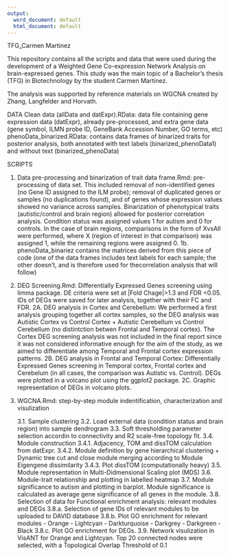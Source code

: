```yaml
---
output:
  word_document: default
  html_document: default
---
```

TFG_Carmen Martinez

This repository contains all the scripts and data that were used during the development of a Weighted Gene Co-expression Network Analysis on brain-expressed genes. This study was the main topic of a Bachelor's thesis (TFG) in Biotechnology by the student Carmen Martínez.

The analysis was supported by reference materials on WGCNA created by Zhang, Langfelder and Horvath.

DATA
Clean data (allData and datExpr).RData: data file containing gene expression data (datExpr), already pre-processed, and extra gene data (gene symbol, ILMN probe ID, GeneBank Accession Number, GO terms, etc)
phenoData_binarized.RData: contains data frames of binarized traits for posterior analysis, both annotated with text labels (binarized_phenoData1) and without text (binarized_phenoData)


SCRIPTS

 1. Data pre-processing and binarization of trait data frame.Rmd: pre-processing of data set. This included removal of non-identified genes (no Gene ID assigned to the ILM probe); removal of duplicated genes or samples (no duplications found), and of genes whose expression values showed no variance across samples.
Binarization of phenotypical traits (autistic/control and brain region) allowed for posterior correlation analysis. Condition status was assigned values 1 for autism and 0 for controls. In the case of brain regions, comparisons in the form of XvsAll were performed, where X (region of interest in that comparison) was assigned 1, while the remaining regions were assigned 0.
    1b. phenoData_binariez contains the matrices derived from this piece of code (one of the data frames includes text labels for each sample; the other doesn't, and is therefore used for thecorrelation analysis that will follow)

2. DEG Screening.Rmd: Differentially Expressed Genes screening using limma package. DE criteria were set at |Fold Chage|>1.3 and FDR <0.05. IDs of DEGs were saved for later analysis, together with their FC and FDR.
	2A. DEG analysis in Cortex and Cerebellum: We performed a first analysis grouping together all cortex samples, so the DEG analysis was Autistic Cortex vs Control Cortex + Autistic Cerebellum vs Control Cerebellum (no distintction betwen Frontal and Temporal cortex). The Cortex DEG screening analysis was not included in the final report since it was not considered informative enough for the aim of the study, as we aimed to differentiate among Temporal and Frontal cortex expression patterns.
	2B. DEG analysis in Frontal and Temporal Cortex: Differentially Expressed Genes screening in Temporal cortex, Frontal cortex and Cerebelum (in all cases, the comparison was Autistic vs. Control). DEGs were plotted in a volcano plot using the ggplot2 package.
	2C. Graphic representation of DEGs in volcano plots.


3. WGCNA.Rmd: step-by-step module indentification, characterization and visulization

	3.1. Sample clustering
	3.2. Load external data (condition status and brain region) into sample dendrogram
	3.3. Soft thresholding parameter selection accordin to connectivity and R2 scale-free topology fit.
	3.4. Module construction
		3.4.1. Adjacency, TOM and dissTOM calculation from datExpr.
		3.4.2. Module definition by gene hierarchical clustering + Dynamic tree cut and close module merging according to Module Eigengene dissimilarity
		3.4.3. Plot dissTOM (computationally heavy)
	3.5. Module representation in Multi-Didmensional Scaling plot (MDS)
	3.6. Module-trait relationship and plotting in labelled heatmap
	3.7. Module significance to autism and plotting in barplot. Module significance is calculated as average gene significance of all genes in the module.
	3.8. Selection of data for Functional enrichment analysis: relevant modules and DEGs
		3.8.a. Selection of gene IDs of relevant modules to be uploaded to DAVID database
		3.8.b. Plot GO enrichment for relevant modules
			- Orange
			- Lightcyan
			- Darkturquoise
			- Darkgrey
			- Darkgreen
			- Black
		3.8.c. Plot GO enrichment for DEGs.
	3.9. Network visulization in VisANT for Orange and Lightcyan. Top 20 connected nodes were selected, with a Topological Overlap Threshold of 0.1


	